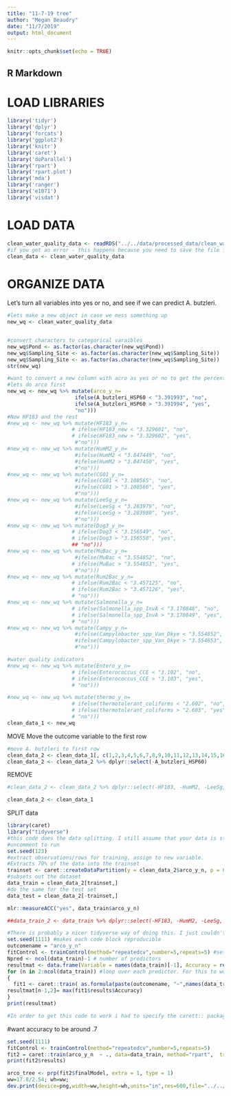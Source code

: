 ```yaml
---
title: "11-7-19 tree"
author: "Megan Beaudry"
date: "11/7/2019"
output: html_document
---
```


```r
knitr::opts_chunk$set(echo = TRUE)
```


## R Markdown

# LOAD LIBRARIES
```r
library('tidyr')
library('dplyr')
library('forcats')
library('ggplot2')
library('knitr')
library('caret')
library('doParallel')
library('rpart')
library('rpart.plot')
library('mda')
library('ranger')
library('e1071')
library('visdat')
```


# LOAD DATA
```r
clean_water_quality_data <- readRDS("../../data/processed_data/clean_water_quality_data.rds")
#if you get an error - this happens because you need to save the file first cause it refers to a relative path 
clean_data <- clean_water_quality_data
```




# ORGANIZE DATA

Let's turn all variables into yes or no, and see if we can predict A. butzleri.
```r
#lets make a new object in case we mess something up
new_wq <- clean_water_quality_data


#convert characters to categorical varaibles
new_wq$Pond <- as.factor(as.character(new_wq$Pond))
new_wq$Sampling_Site <- as.factor(as.character(new_wq$Sampling_Site))
new_wq$Sampling_Site <- as.factor(as.character(new_wq$Sampling_Site))
str(new_wq)

#want to convert a new column with acro as yes or no to get the percent of the samples positive 
#lets do arco first
new_wq <- new_wq %>% mutate(arco_y_n= 
                      ifelse(A_butzleri_HSP60 < "3.391993", "no",
                      ifelse(A_butzleri_HSP60 > "3.391994", "yes",
                      "no")))
#Now HF183 and the rest
#new_wq <- new_wq %>% mutate(HF183_y_n= 
                     # ifelse(HF183_new < "3.329601", "no",
                     # ifelse(HF183_new > "3.329602", "yes",
                      #"no")))
#new_wq <- new_wq %>% mutate(HumM2_y_n= 
                      #ifelse(HumM2 < "3.847449", "no",
                      #ifelse(HumM2 > "3.847450", "yes",
                      #"no")))
#new_wq <- new_wq %>% mutate(CG01_y_n= 
                      #ifelse(CG01 < "3.108565", "no",
                      #ifelse(CG01 > "3.108566", "yes",
                      #"no")))
#new_wq <- new_wq %>% mutate(LeeSg_y_n= 
                      #ifelse(LeeSg < "3.283979", "no",
                      #ifelse(LeeSg > "3.283980", "yes",
                      #"no")))
#new_wq <- new_wq %>% mutate(Dog3_y_n= 
                     # ifelse(Dog3 < "3.156549", "no",
                     # ifelse(Dog3 > "3.156550", "yes",
                     ## "no")))
#new_wq <- new_wq %>% mutate(MuBac_y_n= 
                      #ifelse(MuBac < "3.554852", "no",
                     # ifelse(MuBac > "3.554853", "yes",
                      #"no")))
#new_wq <- new_wq %>% mutate(Rum2Bac_y_n= 
                     # ifelse(Rum2Bac < "3.457125", "no",
                     # ifelse(Rum2Bac > "3.457126", "yes",
                     # "no")))
#new_wq <- new_wq %>% mutate(Salmonella_y_n= 
                     # ifelse(Salmonella_spp_InvA < "3.170848", "no",
                     # ifelse(Salmonella_spp_InvA > "3.170849", "yes",
                     # "no")))
#new_wq <- new_wq %>% mutate(Campy_y_n= 
                      #ifelse(Campylobacter_spp_Van_Dkye < "3.554852", "no",
                      #ifelse(Campylobacter_spp_Van_Dkye > "3.554853", "yes",
                      #"no")))

#water quality indicators
#new_wq <- new_wq %>% mutate(Entero_y_n= 
                     # ifelse(Enterococcus_CCE < "3.102", "no",
                     # ifelse(Enterococcus_CCE > "3.103", "yes",
                     # "no")))

#new_wq <- new_wq %>% mutate(thermo_y_n= 
                     # ifelse(thermotolerant_coliforms < "2.602", "no",
                     # ifelse(thermotolerant_coliforms > "2.603", "yes",
                     # "no")))
clean_data_1 <- new_wq

```


MOVE
Move the outcome variable to the first row
```r
#move A. butzleri to first row
clean_data_2 <- clean_data_1[, c(1,2,3,4,5,6,7,8,9,10,11,12,13,14,15,16,17,18,19,20,21,22,23,24,25)]
clean_data_2 <- clean_data_2 %>% dplyr::select(-A_butzleri_HSP60)
```

REMOVE

```r
#clean_data_2 <- clean_data_2 %>% dplyr::select(-HF183, -HumM2, -LeeSg, -CG01, -Dog3, -Rum2Bac, -A_butzleri_HSP60, -Salmonella_spp_InvA, -Campylobacter_spp_Van_Dkye, -Enterococcus_CCE, -total_coliforms, -E_coli, -Enteroalert, -Sampling_Site, -Pond, -Date, -Date_Sampled, -Week, -Rainfall, -arco_new, -MuBac, -Sample_ID, -HF183_new, -Shigatoxin_1, -Shigatoxin_2, -thermotolerant_coliforms)
```


```r
clean_data_2 <- clean_data_1
```


SPLIT data
```r

library(caret)
library("tidyverse")
#this code does the data splitting. I still assume that your data is stored in the `d` object.
#uncomment to run
set.seed(123)
#extract observations/rows for training, assign to new variable. 
#Extracts 70% of the data into the trainset
trainset <- caret::createDataPartition(y = clean_data_2$arco_y_n, p = 0.7, list = FALSE)
#subsets out the dataset
data_train = clean_data_2[trainset,] 
#do the same for the test set
data_test = clean_data_2[-trainset,] 
```



```r
mlr::measureACC("yes", data_train$arco_y_n)
```

```r
##data_train_2 <- data_train %>% dplyr::select(-HF183, -HumM2, -LeeSg, -CG01, -Dog3, -Rum2Bac, -A_butzleri_HSP60, -Salmonella_spp_InvA, -Campylobacter_spp_Van_Dkye, -Enterococcus_CCE, -total_coliforms, -E_coli, -Enteroalert, -Sampling_Site, -Pond, -Date, -Date_Sampled, -Week, -Rainfall)
```



```r


#There is probably a nicer tidyverse way of doing this. I just couldn't think of it, so did it this way.
set.seed(1111) #makes each code block reproducible
outcomename = "arco_y_n"
fitControl <- trainControl(method="repeatedcv",number=5,repeats=5) #setting CV method for caret
Npred <- ncol(data_train)-1 # number of predictors
resultmat <- data.frame(Variable = names(data_train)[-1], Accuracy = rep(0,Npred)) #store performance for each variable
for (n in 2:ncol(data_train)) #loop over each predictor. For this to work, outcome must be in 1st column
{
  fit1 <- caret::train( as.formula(paste(outcomename, "~",names(data_train)[n])) , data = data_train, method = "rpart", trControl = fitControl, na.action = na.pass, tuneLength = 10)
resultmat[n-1,2]= max(fit1$results$Accuracy)  
}
print(resultmat)

#In order to get this code to work i had to specify the carett:: package
```

#want accuracy to be around .7
```r
set.seed(1111)
fitControl <- trainControl(method="repeatedcv",number=5,repeats=5) 
fit2 = caret::train(arco_y_n  ~ ., data=data_train, method="rpart",  trControl = fitControl, na.action = na.pass, tuneLength = 20) 
print(fit2$results)
```

```r
arco_tree <- prp(fit2$finalModel, extra = 1, type = 1)
ww=17.8/2.54; wh=ww;
dev.print(device=png,width=ww,height=wh,units="in",res=600,file="../../results/arco_tree_2.png")
```